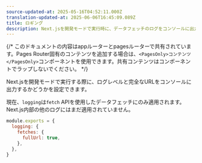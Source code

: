 ```yaml
---
source-updated-at: 2025-05-16T04:52:11.000Z
translation-updated-at: 2025-06-06T16:45:09.089Z
title: ロギング
description: Next.jsを開発モードで実行時に、データフェッチのログをコンソールに出力する方法を設定します。
---
```


{/* このドキュメントの内容はappルーターとpagesルーターで共有されています。Pages Router固有のコンテンツを追加する場合は、`<PagesOnly>コンテンツ</PagesOnly>`コンポーネントを使用できます。共有コンテンツはコンポーネントでラップしないでください。 */}

Next.jsを開発モードで実行する際に、ログレベルと完全なURLをコンソールに出力するかどうかを設定できます。

現在、`logging`は`fetch` APIを使用したデータフェッチにのみ適用されます。Next.js内部の他のログにはまだ適用されていません。

```js filename="next.config.js"
module.exports = {
  logging: {
    fetches: {
      fullUrl: true,
    },
  },
}
```